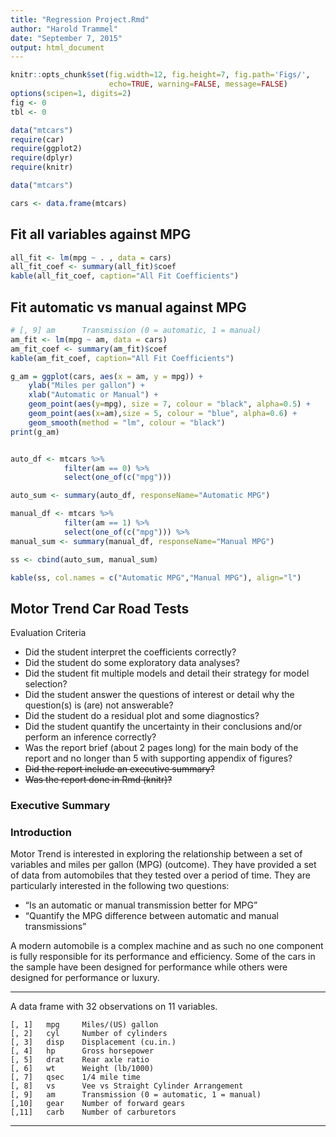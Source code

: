 ```yaml
---
title: "Regression Project.Rmd"
author: "Harold Trammel"
date: "September 7, 2015"
output: html_document
---
```

```r
knitr::opts_chunk$set(fig.width=12, fig.height=7, fig.path='Figs/',
                      echo=TRUE, warning=FALSE, message=FALSE)
options(scipen=1, digits=2)
fig <- 0
tbl <- 0

data("mtcars")
require(car)
require(ggplot2)
require(dplyr)
require(knitr)

data("mtcars")

cars <- data.frame(mtcars)
```

## Fit all variables against MPG
```r
all_fit <- lm(mpg ~ . , data = cars)
all_fit_coef <- summary(all_fit)$coef
kable(all_fit_coef, caption="All Fit Coefficients")
```

## Fit automatic vs manual against MPG
```r
# [, 9] am      Transmission (0 = automatic, 1 = manual)
am_fit <- lm(mpg ~ am, data = cars)
am_fit_coef <- summary(am_fit)$coef
kable(am_fit_coef, caption="All Fit Coefficients")

g_am = ggplot(cars, aes(x = am, y = mpg)) + 
    ylab("Miles per gallon") + 
    xlab("Automatic or Manual") + 
    geom_point(aes(y=mpg), size = 7, colour = "black", alpha=0.5) + 
    geom_point(aes(x=am),size = 5, colour = "blue", alpha=0.6) +
    geom_smooth(method = "lm", colour = "black") 
print(g_am)


auto_df <- mtcars %>% 
            filter(am == 0) %>% 
            select(one_of(c("mpg")))

auto_sum <- summary(auto_df, responseName="Automatic MPG")

manual_df <- mtcars %>% 
            filter(am == 1) %>% 
            select(one_of(c("mpg"))) %>% 
manual_sum <- summary(manual_df, responseName="Manual MPG")

ss <- cbind(auto_sum, manual_sum)

kable(ss, col.names = c("Automatic MPG","Manual MPG"), align="l")
```


## Motor Trend Car Road Tests

Evaluation Criteria

* Did the student interpret the coefficients correctly?
* Did the student do some exploratory data analyses?
* Did the student fit multiple models and detail their strategy for model selection?
* Did the student answer the questions of interest or detail why the question(s) is (are) not answerable?
* Did the student do a residual plot and some diagnostics?
* Did the student quantify the uncertainty in their conclusions and/or perform an inference correctly?
* Was the report brief (about 2 pages long) for the main body of the report and no longer than 5 with supporting appendix of figures?
* ~~Did the report include an executive summary?~~
* ~~Was the report done in Rmd (knitr)?~~


### Executive Summary

### Introduction
Motor Trend is interested in exploring the relationship between a set of variables and miles per gallon (MPG) (outcome). They have provided a set of data from automobiles that they tested over a period of time.  They are particularly interested in the following two questions:

* “Is an automatic or manual transmission better for MPG”
* "Quantify the MPG difference between automatic and manual transmissions"

A modern automobile is a complex machine and as such no one component is fully responsible for its performance and efficiency.  Some of the cars in the sample have been designed for performance while others were designed for performance or luxury.  


***
A data frame with 32 observations on 11 variables.
```
[, 1]	mpg	    Miles/(US) gallon
[, 2]	cyl	    Number of cylinders
[, 3]	disp	Displacement (cu.in.)
[, 4]	hp	    Gross horsepower
[, 5]	drat	Rear axle ratio
[, 6]	wt	    Weight (lb/1000)
[, 7]	qsec	1/4 mile time
[, 8]	vs	    Vee vs Straight Cylinder Arrangement
[, 9]	am	    Transmission (0 = automatic, 1 = manual)
[,10]	gear	Number of forward gears
[,11]	carb	Number of carburetors
```
***

